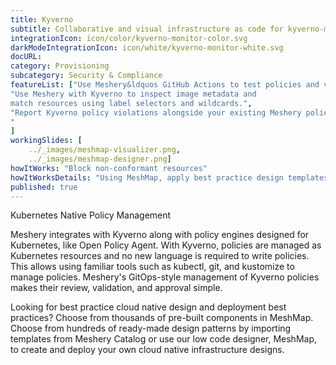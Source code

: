 ---title: Kyverno  subtitle: Collaborative and visual infrastructure as code for kyverno-monitorintegrationIcon: icon/color/kyverno-monitor-color.svgdarkModeIntegrationIcon: icon/white/kyverno-monitor-white.svgdocURL: category: Provisioningsubcategory: Security & CompliancefeatureList: ["Use Meshery&ldquos GitHub Actions to test policies and validate resources without need for the Kyverno CLI.","Use Meshery with Kyverno to inspect image metadata and match resources using label selectors and wildcards.","Report Kyverno policy violations alongside your existing Meshery policy reports."]workingSlides: [    ../_images/meshmap-visualizer.png,    ../_images/meshmap-designer.png]howItWorks: "Block non-conformant resources"howItWorksDetails: "Using MeshMap, apply best practice design templates for admission control over non-conformant resources."published: true---<p>    Kubernetes Native Policy Management</p><p>    Meshery integrates with Kyverno along with policy engines designed for Kubernetes, like Open Policy Agent. With Kyverno, policies are managed as Kubernetes resources and no new language is required to write policies. This allows using familiar tools such as kubectl, git, and kustomize to manage policies. Meshery's GitOps-style management of Kyverno policies makes their review, validation, and approval simple. </p><p>    Looking for best practice cloud native design and deployment best practices? Choose from thousands of pre-built components in MeshMap. Choose from hundreds of ready-made design patterns by importing templates from Meshery Catalog or use our low code designer, MeshMap, to create and deploy your own cloud native infrastructure designs.</p>